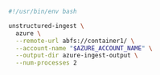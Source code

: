 ```bash Shell
#!/usr/bin/env bash

unstructured-ingest \
  azure \
  --remote-url abfs://container1/ \
  --account-name "$AZURE_ACCOUNT_NAME" \
  --output-dir azure-ingest-output \
  --num-processes 2
```
